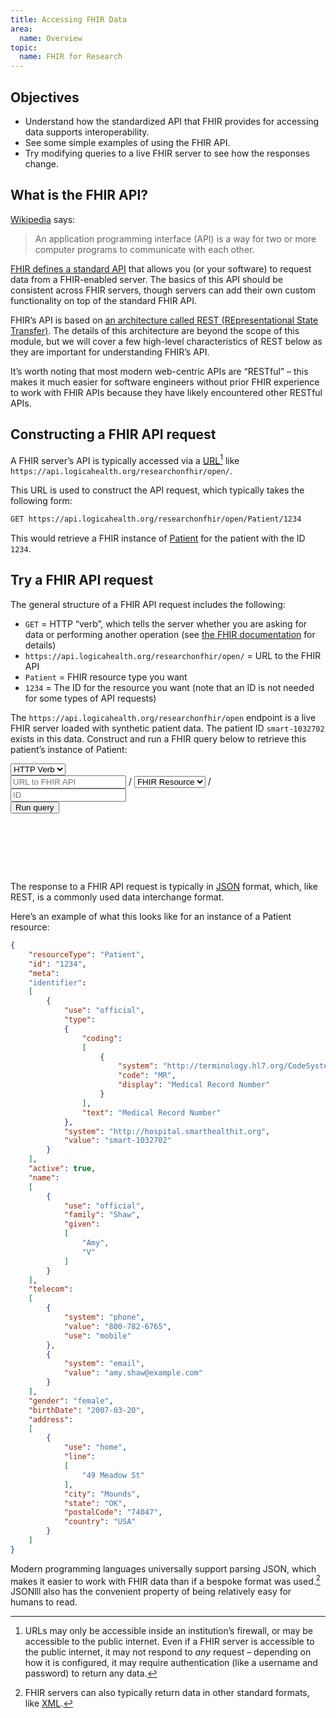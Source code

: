 ```yaml
---
title: Accessing FHIR Data
area:
  name: Overview
topic:
  name: FHIR for Research
---
```


## Objectives

-   Understand how the standardized API that FHIR provides for accessing data supports interoperability.
-   See some simple examples of using the FHIR API.
-   Try modifying queries to a live FHIR server to see how the responses change.

## What is the FHIR API?

[Wikipedia](https://en.wikipedia.org/wiki/API) says:

> An application programming interface (API) is a way for two or more computer programs to communicate with each other.

[FHIR defines a standard API](https://www.hl7.org/fhir/http.html) that allows you (or your software) to request data from a FHIR-enabled server. The basics of this API should be consistent across FHIR servers, though servers can add their own custom functionality on top of the standard FHIR API.

FHIR's API is based on [an architecture called REST (REpresentational State Transfer)](https://www.ibm.com/topics/rest-apis). The details of this architecture are beyond the scope of this module, but we will cover a few high-level characteristics of REST below as they are important for understanding FHIR's API.

It's worth noting that most modern web-centric APIs are "RESTful" -- this makes it much easier for software engineers without prior FHIR experience to work with FHIR APIs because they have likely encountered other RESTful APIs.

## Constructing a FHIR API request

A FHIR server's API is typically accessed via a [URL](https://developer.mozilla.org/en-US/docs/Learn/Common_questions/Web_mechanics/What_is_a_URL)[^1] like `https://api.logicahealth.org/researchonfhir/open/`.

[^1]: URLs may only be accessible inside an institution's firewall, or may be accessible to the public internet. Even if a FHIR server is accessible to the public internet, it may not respond to *any* request -- depending on how it is configured, it may require authentication (like a username and password) to return any data.

This URL is used to construct the API request, which typically takes the following form:

``` markdown
GET https://api.logicahealth.org/researchonfhir/open/Patient/1234
```

This would retrieve a FHIR instance of [Patient](https://www.hl7.org/fhir/patient.html) for the patient with the ID `1234`.

::: {.callout-note collapse="true"}
## Try a FHIR API request

The general structure of a FHIR API request includes the following:

-   `GET` = HTTP "verb", which tells the server whether you are asking for data or performing another operation (see [the FHIR documentation](https://www.hl7.org/fhir/http.html#trules) for details)
-   `https://api.logicahealth.org/researchonfhir/open/` = URL to the FHIR API
-   `Patient` = FHIR resource type you want
-   `1234` = The ID for the resource you want (note that an ID is not needed for some types of API requests)

The `https://api.logicahealth.org/researchonfhir/open` endpoint is a live FHIR server loaded with synthetic patient data. The patient ID `smart-1032702` exists in this data. Construct and run a FHIR query below to retrieve this patient's instance of Patient:

<!--# Proof of concept "run live query" widget is below -- this needs to get replaced with something much more robust that allows the user to construct the request themselves. -->

```{=html}
<div class="d-xl-flex row justify-content-around g-3">
  <div class="col-xl-4 mb-2 my-xl-auto mx-auto mx-xl-2" style="width:10rem;">
    <select id="accessing-fhir-data-query-http-verb" class="form-select" aria-label="Select a FHIR Resource" name="query-http-verb">
      <option selected>HTTP Verb</option>
      <option value="GET">GET</option>
      <option value="POST">POST</option>
      <option value="HEAD">HEAD</option>
      <option value="PATCH">PATCH</option>
      <option value="PUT">PUT</option>
      <option value="DELETE">DELETE</option>
    </select>
  </div>

  <div class="col-xl-4 mb-2 my-xl-auto">
    <div class="input-group">
      <input type="text" class="form-control form-control-sm" placeholder="URL to FHIR API" aria-label="URL to FHIR API" name="query-base-uri">

      <span class="input-group-text">/</span>

      <select id="accessing-fhir-data-query-resource" class="form-select form-select-sm" aria-label="Select a FHIR Resource" name="query-resource">
        <option selected>FHIR Resource</option>
        <option value="Patient">Patient</option>
        <option value="Observation">Observation</option>
      </select>

      <span class="input-group-text">/</span>

      <input type="text" class="form-control form-control-sm" placeholder="ID" aria-label="FHIR resource ID" name="query-id">
    </div>

  </div>

  <div class="col-xl-4 mb-2 my-xl-auto mx-2 text-center">
    <button class="btn btn-sm btn-primary rounded py-2 py-xl-1" style="line-height:1;" onclick="getPatient()">Run query</button>
  </div>
</div>

<code>
  <pre id="query-output">

  </pre>
</code>
```

:::

The response to a FHIR API request is typically in [JSON](https://en.wikipedia.org/wiki/JSON) format, which, like REST, is a commonly used data interchange format.

Here's an example of what this looks like for an instance of a Patient resource:

<!--# Maybe do something like this for showing JSON? https://codepen.io/WartClaes/pen/QGGPJL -->

``` json
{
    "resourceType": "Patient",
    "id": "1234",
    "meta":
    "identifier":
    [
        {
            "use": "official",
            "type":
            {
                "coding":
                [
                    {
                        "system": "http://terminology.hl7.org/CodeSystem/v2-0203",
                        "code": "MR",
                        "display": "Medical Record Number"
                    }
                ],
                "text": "Medical Record Number"
            },
            "system": "http://hospital.smarthealthit.org",
            "value": "smart-1032702"
        }
    ],
    "active": true,
    "name":
    [
        {
            "use": "official",
            "family": "Shaw",
            "given":
            [
                "Amy",
                "V"
            ]
        }
    ],
    "telecom":
    [
        {
            "system": "phone",
            "value": "800-782-6765",
            "use": "mobile"
        },
        {
            "system": "email",
            "value": "amy.shaw@example.com"
        }
    ],
    "gender": "female",
    "birthDate": "2007-03-20",
    "address":
    [
        {
            "use": "home",
            "line":
            [
                "49 Meadow St"
            ],
            "city": "Mounds",
            "state": "OK",
            "postalCode": "74047",
            "country": "USA"
        }
    ]
}
```

Modern programming languages universally support parsing JSON, which makes it easier to work with FHIR data than if a bespoke format was used.[^2] JSONlll also has the convenient property of being relatively easy for humans to read.

[^2]: FHIR servers can also typically return data in other standard formats, like [XML](https://en.wikipedia.org/wiki/XML).

```{=html}
<script>
  let getPatient = function() {

    let outputNode = document.getElementById('query-output');

    // let url = "https://hapi.fhir.org/baseR4/Patient/591702";
    let url = document.querySelector("[name='query-base-uri']").value + "/" + document.querySelector("[name='query-resource']").value + "/" + document.querySelector("[name='query-id']").value;

    fetch(url) // Call the fetch function passing the url of the API as a parameter
    .then(res => res.json())
    .then(function (res) {
      let viewerString = jsonViewer(res, true);
      if( viewerString === null ) {
        outputNode.innerHTML = `
          <div class="alert alert-danger">
            FHIR query returned incorrect JSON syntax. Query response:
            <hr />
            ${res}
          </div>
        `
      }
      else {
        outputNode.appendChild( parseHTML( viewerString ) );
      }
    })
    .catch(function(err) {
      // This is where you run code if the server returns any errors
      console.log("Failed to fetch patient: ", err)
      outputNode.innerHTML = `
        <div class="alert alert-danger">FHIR query failed. The correct FHIR query is GET https://hapi.fhir.org/baseR4/Patient/591702. Please try again.</div>
      `
    });

    return false;
  };
</script>
```
